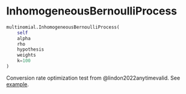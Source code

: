 # InhomogeneousBernoulliProcess { #savvi.multinomial.InhomogeneousBernoulliProcess }

```python
multinomial.InhomogeneousBernoulliProcess(
    self
    alpha
    rho
    hypothesis
    weights
    k=100
)
```

Conversion rate optimization test from @lindon2022anytimevalid.
See [example](../examples/InhomogeneousBernoulliProcess.qmd).